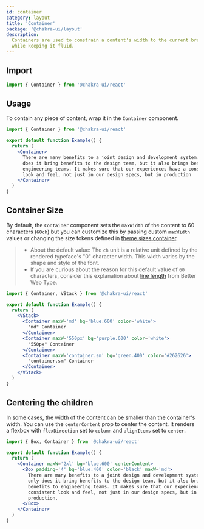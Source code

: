 ```yaml
---
id: container
category: layout
title: 'Container'
package: '@chakra-ui/layout'
description:
  Containers are used to constrain a content's width to the current breakpoint,
  while keeping it fluid.
---
```


## Import

```js
import { Container } from '@chakra-ui/react'
```

## Usage

To contain any piece of content, wrap it in the `Container` component.

```jsx
import { Container } from '@chakra-ui/react'

export default function Example() {
  return (
    <Container>
      There are many benefits to a joint design and development system. Not only
      does it bring benefits to the design team, but it also brings benefits to
      engineering teams. It makes sure that our experiences have a consistent
      look and feel, not just in our design specs, but in production
    </Container>
  )
}
```

## Container Size

By default, the `Container` component sets the `maxWidth` of the content to 60
characters (`60ch`) but you can customize this by passing custom `maxWidth`
values or changing the size tokens defined in
[theme.sizes.container](https://chakra-ui.com/docs/styled-system/theme#sizes).

> - About the default value: The `ch` unit is a relative unit defined by the
>   rendered typeface's "0" character width. This width varies by the shape and
>   style of the font.
> - If you are curious about the reason for this default value of `60`
>   characters, consider this explanation about
>   [line length](https://betterwebtype.com/articles/2019/06/16/5-keys-to-accessible-web-typography/#line-length)
>   from Better Web Type.

```jsx
import { Container, VStack } from '@chakra-ui/react'

export default function Example() {
  return (
    <VStack>
      <Container maxW='md' bg='blue.600' color='white'>
        "md" Container
      </Container>
      <Container maxW='550px' bg='purple.600' color='white'>
        "550px" Container
      </Container>
      <Container maxW='container.sm' bg='green.400' color='#262626'>
        "container.sm" Container
      </Container>
    </VStack>
  )
}
```

## Centering the children

In some cases, the width of the content can be smaller than the container's
width. You can use the `centerContent` prop to center the content. It renders a
flexbox with `flexDirection` set to `column` and `alignItems` set to `center`.

```jsx
import { Box, Container } from '@chakra-ui/react'

export default function Example() {
  return (
    <Container maxW='2xl' bg='blue.600' centerContent>
      <Box padding='4' bg='blue.400' color='black' maxW='md'>
        There are many benefits to a joint design and development system. Not
        only does it bring benefits to the design team, but it also brings
        benefits to engineering teams. It makes sure that our experiences have a
        consistent look and feel, not just in our design specs, but in
        production.
      </Box>
    </Container>
  )
}
```
